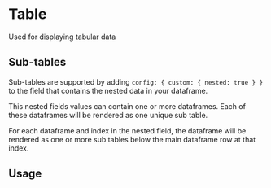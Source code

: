 
# Table

Used for displaying tabular data

## Sub-tables

Sub-tables are supported by adding `config: { custom: { nested: true } }` to the field that contains the nested data in your dataframe.

This nested fields values can contain one or more dataframes. Each of these dataframes will be rendered as one unique sub table.

For each dataframe and index in the nested field, the dataframe will be rendered as one or more sub tables below the main dataframe row at that index.

## Usage

<ArgTypes of={Table} />
